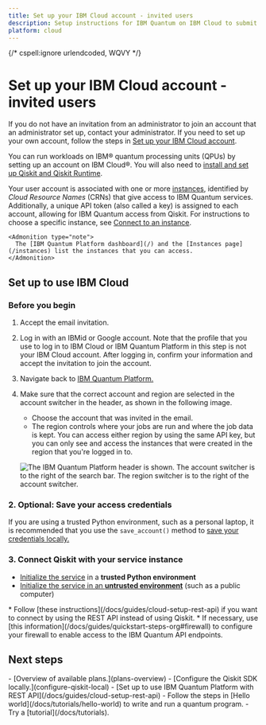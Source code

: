 ```yaml
---
title: Set up your IBM Cloud account - invited users
description: Setup instructions for IBM Quantum on IBM Cloud to submit Qiskit SDK and Qiskit Runtime jobs for users with email invitations
platform: cloud
---
```


{/* cspell:ignore urlendcoded, WQVY */}

# Set up your IBM Cloud account - invited users

If you do not have an invitation from an administrator to join an account that an administrator set up, contact your administrator.  If you need to set up your own account, follow the steps in [Set up your IBM Cloud account](/docs/guides/cloud-setup).

You can run workloads on IBM&reg; quantum processing units (QPUs) by setting up an account on IBM Cloud&reg;. You will also need to [install and set up Qiskit and Qiskit Runtime](/docs/guides/install-qiskit#local).


Your user account is associated with one or more [instances](./instances), identified by _Cloud Resource Names_ (CRNs) that give access to IBM Quantum services. Additionally, a unique API token (also called a key) is assigned to each account, allowing for IBM Quantum access from Qiskit.  For instructions to choose a specific instance, see [Connect to an instance](./instances#connect-instance).

    <Admonition type="note">
      The [IBM Quantum Platform dashboard](/) and the [Instances page](/instances) list the instances that you can access.
    </Admonition>

<span id="cloud"></span>
## Set up to use IBM Cloud

### Before you begin

1. Accept the email invitation.
1. Log in with an IBMid or Google account.  Note that the profile that you use to log in to IBM Cloud or IBM Quantum Platform in this step is not your IBM Cloud account.  After logging in, confirm your information and accept the invitation to join the account.
1. Navigate back to [IBM Quantum Platform.](/)
1. Make sure that the correct account and region are selected in the account switcher in the header, as shown in the following image.
    * Choose the account that was invited in the email.
    * The region controls where your jobs are run and where the job data is kept. You can access either region by using the same API key, but you can only see and access the instances that were created in the region that you're logged in to.

    ![The IBM Quantum Platform header is shown.  The account switcher is to the right of the search bar.  The region switcher is to the right of the account switcher.](/docs/images/guides/cloud-setup/IQP-Header.svg 'IBM Quantum Platform header')


### 2. Optional: Save your access credentials

If you are using a trusted Python environment, such as a personal laptop, it is recommended that you use the `save_account()` method to [save your credentials locally.](/docs/guides/save-credentials)

<span id="cloud-save"></span>
### 3. Connect Qiskit with your service instance

- [Initialize the service](/docs/guides/initialize-account) in a **trusted Python environment**
- [Initialize the service in an **untrusted environment**](/docs/guides/cloud-setup-untrusted) (such as a public computer)

<Admonition type="note" title="Notes">
   * Follow [these instructions](/docs/guides/cloud-setup-rest-api) if you want to connect by using the REST API instead of using Qiskit.
   * If necessary, use [this information](/docs/guides/quickstart-steps-org#firewall) to configure your firewall to enable access to the IBM Quantum API endpoints.
</Admonition>


## Next steps

<Admonition type="tip" title="Recommendations">
  -  [Overview of available plans.](plans-overview)
  -  [Configure the Qiskit SDK locally.](configure-qiskit-local)
  -  [Set up to use IBM Quantum Platform with REST API](/docs/guides/cloud-setup-rest-api)
  -  Follow the steps in [Hello world](/docs/tutorials/hello-world) to write and run a quantum program.
  -  Try a [tutorial](/docs/tutorials).
</Admonition>